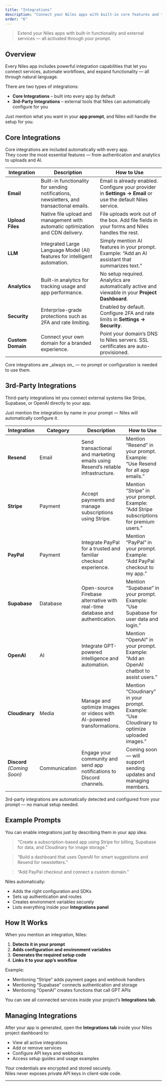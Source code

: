 ```yaml
---
title: "Integrations"
description: "Connect your Niles apps with built-in core features and third-party services."
order: "6"
---
```


> Extend your Niles apps with built-in functionality and external services — all activated through your prompt.

## Overview

Every Niles app includes powerful integration capabilities that let you connect services, automate workflows, and expand functionality — all through natural language.

There are two types of integrations:

- **Core Integrations** – built into every app by default
- **3rd-Party Integrations** – external tools that Niles can automatically configure for you

Just mention what you want in your **app prompt**, and Niles will handle the setup for you.

## Core Integrations

Core integrations are included automatically with every app.\
They cover the most essential features — from authentication and analytics to uploads and AI.

| Integration       | Description                                                                              | How to Use                                                                                                  |
| ----------------- | ---------------------------------------------------------------------------------------- | ----------------------------------------------------------------------------------------------------------- |
| **Email**         | Built-in functionality for sending notifications, newsletters, and transactional emails. | Email is already enabled. Configure your provider in **Settings → Email** or use the default Niles service. |
| **Upload Files**  | Native file upload and management with automatic optimization and CDN delivery.          | File uploads work out of the box. Add file fields in your forms and Niles handles the rest.                 |
| **LLM**           | Integrated Large Language Model (AI) features for intelligent automation.                | Simply mention AI features in your prompt. Example: “Add an AI assistant that summarizes text.”             |
| **Analytics**     | Built-in analytics for tracking usage and app performance.                               | No setup required. Analytics are automatically active and viewable in your **Project Dashboard**.           |
| **Security**      | Enterprise-grade protections such as 2FA and rate limiting.                              | Enabled by default. Configure 2FA and rate limits in **Settings → Security**.                               |
| **Custom Domain** | Connect your own domain for a branded experience.                                        | Point your domain’s DNS to Niles servers. SSL certificates are auto-provisioned.                            |

<Tip>
   Core integrations are _always on_ — no prompt or configuration is needed to use them. 
</Tip>

## 3rd-Party Integrations

Third-party integrations let you connect external systems like Stripe, Supabase, or OpenAI directly to your app.

Just mention the integration by name in your prompt — Niles will automatically configure it.

| Integration                 | Category      | Description                                                                     | How to Use                                                                                  |
| --------------------------- | ------------- | ------------------------------------------------------------------------------- | ------------------------------------------------------------------------------------------- |
| **Resend**                  | Email         | Send transactional and marketing emails using Resend’s reliable infrastructure. | Mention “Resend” in your prompt. Example: “Use Resend for all app emails.”                  |
| **Stripe**                  | Payment       | Accept payments and manage subscriptions using Stripe.                          | Mention “Stripe” in your prompt. Example: “Add Stripe subscriptions for premium users.”     |
| **PayPal**                  | Payment       | Integrate PayPal for a trusted and familiar checkout experience.                | Mention “PayPal” in your prompt. Example: “Add PayPal checkout to my app.”                  |
| **Supabase**                | Database      | Open-source Firebase alternative with real-time database and authentication.    | Mention “Supabase” in your prompt. Example: “Use Supabase for user data and login.”         |
| **OpenAI**                  | AI            | Integrate GPT-powered intelligence and automation.                              | Mention “OpenAI” in your prompt. Example: “Add an OpenAI chatbot to assist users.”          |
| **Cloudinary**              | Media         | Manage and optimize images or videos with AI-powered transformations.           | Mention “Cloudinary” in your prompt. Example: “Use Cloudinary to optimize uploaded images.” |
| **Discord** _(Coming Soon)_ | Communication | Engage your community and send app notifications to Discord channels.           | Coming soon — will support sending updates and managing members.                            |

<Note> 3rd-party integrations are automatically detected and configured from your prompt — no manual setup needed. </Note>

## Example Prompts

You can enable integrations just by describing them in your app idea:

> “Create a subscription-based app using Stripe for billing, Supabase for data, and Cloudinary for image storage.”

> “Build a dashboard that uses OpenAI for smart suggestions and Resend for newsletters.”

> “Add PayPal checkout and connect a custom domain.”

Niles automatically:

- Adds the right configuration and SDKs
- Sets up authentication and routes
- Creates environment variables securely
- Lists everything inside your **Integrations panel**

## How It Works

When you mention an integration, Niles:

1. **Detects it in your prompt**
2. **Adds configuration and environment variables**
3. **Generates the required setup code**
4. **Links it to your app’s workflow**

Example:

- Mentioning “Stripe” adds payment pages and webhook handlers
- Mentioning “Supabase” connects authentication and storage
- Mentioning “OpenAI” creates functions that call GPT APIs

<Tip> You can see all connected services inside your project’s **Integrations tab**. </Tip>

## Managing Integrations

After your app is generated, open the **Integrations tab** inside your Niles project dashboard to:

- View all active integrations
- Add or remove services
- Configure API keys and webhooks
- Access setup guides and usage examples

<Warning> Your credentials are encrypted and stored securely.\
Niles never exposes private API keys in client-side code. </Warning>

---